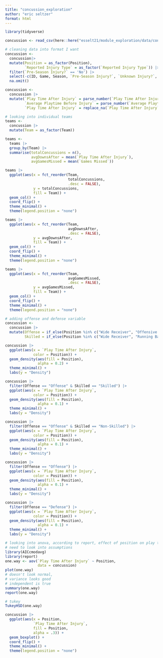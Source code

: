 ```yaml
---
title: "concussion_exploration"
author: "eric seltzer"
format: html
---
```


```r
library(tidyverse)
```

```r
concussion <- read_csv(here::here("esselt21/module_exploration/data/concussion.csv"))
```

```r
# cleaning data into format I want
concussion <-
  concussion|>
  mutate(Position = as_factor(Position),
         `Reported Injury Type` = as_factor(`Reported Injury Type`)) |>
  filter(`Pre-Season Injury?` == 'No') |>
  select(-c(ID, Game, Season, `Pre-Season Injury?`, `Unknown Injury?`, `Winning Team?`)) |>
  na.omit()

concussion <-
  concussion |>
  mutate(`Play Time After Injury` = parse_number(`Play Time After Injury`, na = "Did not return from injury"),
         `Average Playtime Before Injury` = parse_number(`Average Playtime Before Injury`),
         `Play Time After Injury` = replace_na(`Play Time After Injury`, 0))
```

```r
# looking into individual teams
teams <-
  concussion |>
  mutate(Team = as_factor(Team))

teams <-
  teams |>
  group_by(Team) |>
  summarise(totalConcussions = n(),
            avgDownsAfter = mean(`Play Time After Injury`),
            avgGamesMissed = mean(`Games Missed`))

teams |>
  ggplot(aes(x = fct_reorder(Team,
                             totalConcussions,
                             .desc = FALSE),
             y = totalConcussions,
             fill = Team)) +
  geom_col() +
  coord_flip() +
  theme_minimal() +
  theme(legend.position = "none")

teams |>
  ggplot(aes(x = fct_reorder(Team,
                             avgDownsAfter,
                             .desc = FALSE),
             y = avgDownsAfter,
             fill = Team)) +
  geom_col() +
  coord_flip() +
  theme_minimal() +
  theme(legend.position = "none") 

teams |>
  ggplot(aes(x = fct_reorder(Team,
                             avgGamesMissed,
                             .desc = FALSE),
             y = avgGamesMissed,
             fill = Team)) +
  geom_col() +
  coord_flip() +
  theme_minimal() +
  theme(legend.position = "none")
```

```r
# adding offense and defense variable
concussion <-
  concussion |>
  mutate(Offense = if_else(Position %in% c("Wide Receiver", "Offensive Tackle", "Center", "Running Back", "Guard", "Tight End", "Quarterback", "Full Back"), "Offense", "Defense"),
         Skilled = if_else(Position %in% c("Wide Receiver", "Running Back", "Tight End", "Quarterback", "Full Back"), "Skilled", "Non-Skilled"))
```

```r
concussion |>
  ggplot(aes(x = `Play Time After Injury`,
             color = Position)) +
  geom_density(aes(fill = Position),
               alpha = 0.2) +
  theme_minimal() +
  labs(y = "Density")

concussion |>
  filter(Offense == "Offense" & Skilled == "Skilled") |>
  ggplot(aes(x = `Play Time After Injury`,
             color = Position)) +
  geom_density(aes(fill = Position),
               alpha = 0.1) +
  theme_minimal() +
  labs(y = "Density")

concussion |>
  filter(Offense == "Offense" & Skilled == "Non-Skilled") |>
  ggplot(aes(x = `Play Time After Injury`,
             color = Position)) +
  geom_density(aes(fill = Position),
               alpha = 0.1) +
  theme_minimal() +
  labs(y = "Density")

concussion |>
  filter(Offense == "Offense") |>
  ggplot(aes(x = `Play Time After Injury`,
             color = Position)) +
  geom_density(aes(fill = Position),
               alpha = 0.1) +
  theme_minimal() +
  labs(y = "Density")

concussion |>
  filter(Offense == "Defense") |>
  ggplot(aes(x = `Play Time After Injury`,
             color = Position)) +
  geom_density(aes(fill = Position),
               alpha = 0.1) +
  theme_minimal() +
  labs(y = "Density")
```

```r
# looking into anova, according to report, effect of position on play time after injury is significant and medium
# need to look into assumptions
library(AICcmodavg)
library(report)
one.way <- aov(`Play Time After Injury` ~ Position,
               data = concussion)
plot(one.way)
# doesn't look normal,
# variance looks good
# independent is true
summary(one.way)
report(one.way)
```

```r
# tukey
TukeyHSD(one.way)
```

```r
concussion |>
  ggplot(aes(x = Position,
             `Play Time After Injury`,
             fill = Position,
             alpha = .3)) +
  geom_boxplot() +
  coord_flip() +
  theme_minimal() +
  theme(legend.position = "none") 
```

